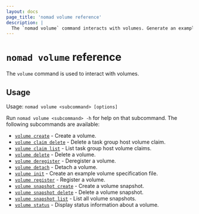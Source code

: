 ```yaml
---
layout: docs
page_title: 'nomad volume reference'
description: |
  The `nomad volume` command interacts with volumes. Generate an example volume specification. Create, delete, register, and deregister a volume. Create and delete a volume snapshot. Display a list of volumes and status information for a single volume.
---
```


# `nomad volume` reference

The `volume` command is used to interact with volumes.

## Usage

Usage: `nomad volume <subcommand> [options]`

Run `nomad volume <subcommand> -h` for help on that subcommand. The following
subcommands are available:

- [`volume create`][create] - Create a volume.
- [`volume claim delete`][claim-delete] - Delete a task group host volume claim.
- [`volume claim list`][claim-list] - List task group host volume claims.
- [`volume delete`][delete] - Delete a volume.
- [`volume deregister`][deregister] - Deregister a volume.
- [`volume detach`][detach] - Detach a volume.
- [`volume init`][init] - Create an example volume specification file.
- [`volume register`][register] - Register a volume.
- [`volume snapshot create`][snapshot-create] - Create a volume snapshot.
- [`volume snapshot delete`][snapshot-delete] - Delete a volume snapshot.
- [`volume snapshot list`][snapshot-list] - List all volume snapshots.
- [`volume status`][status] - Display status information about a volume.

[create]: /nomad/docs/commands/volume/create
[claim-delete]: /nomad/docs/commands/volume/claim-delete
[claim-list]: /nomad/docs/commands/volume/claim-list
[delete]: /nomad/docs/commands/volume/delete
[deregister]: /nomad/docs/commands/volume/deregister 'Deregister a volume'
[detach]: /nomad/docs/commands/volume/detach 'Detach a volume'
[init]: /nomad/docs/commands/volume/init 'Create an example volume specification file'
[register]: /nomad/docs/commands/volume/register 'Register a volume'
[snapshot-create]: /nomad/docs/commands/volume/snapshot-create
[snapshot-delete]: /nomad/docs/commands/volume/snapshot-delete
[snapshot-list]: /nomad/docs/commands/volume/snapshot-list
[status]: /nomad/docs/commands/volume/status 'Display status information about a volume'
